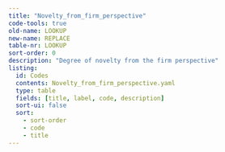 ```yaml
---
title: "Novelty_from_firm_perspective"
code-tools: true
old-name: LOOKUP
new-name: REPLACE
table-nr: LOOKUP
sort-order: 0
description: "Degree of novelty from the firm perspective"
listing:
  id: Codes
  contents: Novelty_from_firm_perspective.yaml
  type: table
  fields: [title, label, code, description]
  sort-ui: false
  sort:
    - sort-order
    - code
    - title
---
```


:::{ #Codes }
:::
